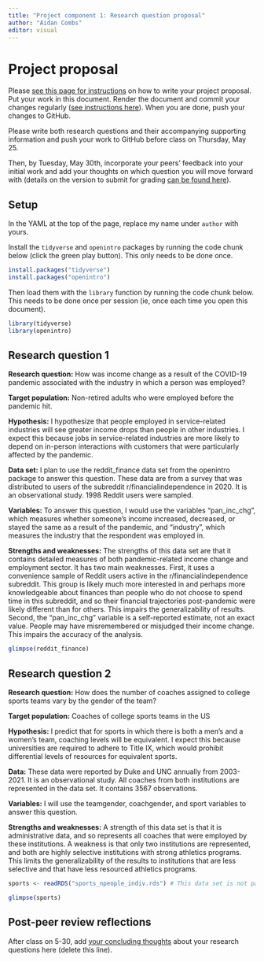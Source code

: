 ```yaml
---
title: "Project component 1: Research question proposal"
author: "Aidan Combs"
editor: visual
---
```


# Project proposal {#proposal}

Please [see this page for instructions](https://soc333-sum23.github.io/project-proposal.html) on how to write your project proposal. Put your work in this document. Render the document and commit your changes regularly ([see instructions here](https://soc333-sum23.github.io/computing-clonerepo.html#how-to-commit-and-push-changes)). When you are done, push your changes to GitHub.

Please write both research questions and their accompanying supporting information and push your work to GitHub before class on Thursday, May 25.

Then, by Tuesday, May 30th, incorporate your peers' feedback into your initial work and add your thoughts on which question you will move forward with (details on the version to submit for grading [can be found here](https://soc333-sum23.github.io/project-proposal.html#version-to-submit-for-grading-tuesday-may-30-1159pm)).

## Setup

In the YAML at the top of the page, replace my name under `author` with yours.

Install the `tidyverse` and `openintro` packages by running the code chunk below (click the green play button). This only needs to be done once.

```r
install.packages("tidyverse")
install.packages("openintro")
```

Then load them with the `library` function by running the code chunk below. This needs to be done once per session (ie, once each time you open this document).

```r
library(tidyverse)
library(openintro)
```

## Research question 1

**Research question:** How was income change as a result of the COVID-19 pandemic associated with the industry in which a person was employed?

**Target population:** Non-retired adults who were employed before the pandemic hit.

**Hypothesis:** I hypothesize that people employed in service-related industries will see greater income drops than people in other industries. I expect this because jobs in service-related industries are more likely to depend on in-person interactions with customers that were particularly affected by the pandemic.

**Data set:** I plan to use the reddit_finance data set from the openintro package to answer this question. These data are from a survey that was distributed to users of the subreddit r/financialindependence in 2020. It is an observational study. 1998 Reddit users were sampled.

**Variables:** To answer this question, I would use the variables "pan_inc_chg", which measures whether someone's income increased, decreased, or stayed the same as a result of the pandemic, and "industry", which measures the industry that the respondent was employed in.

**Strengths and weaknesses:** The strengths of this data set are that it contains detailed measures of both pandemic-related income change and employment sector. It has two main weaknesses. First, it uses a convenience sample of Reddit users active in the r/financialindependence subreddit. This group is likely much more interested in and perhaps more knowledgeable about finances than people who do not choose to spend time in this subreddit, and so their financial trajectories post-pandemic were likely different than for others. This impairs the generalizability of results. Second, the "pan_inc_chg" variable is a self-reported estimate, not an exact value. People may have misremembered or misjudged their income change. This impairs the accuracy of the analysis.

```r
glimpse(reddit_finance)
```

## Research question 2

**Research question:** How does the number of coaches assigned to college sports teams vary by the gender of the team?

**Target population:** Coaches of college sports teams in the US

**Hypothesis:** I predict that for sports in which there is both a men's and a women's team, coaching levels will be equivalent. I expect this because universities are required to adhere to Title IX, which would prohibit differential levels of resources for equivalent sports.

**Data:** These data were reported by Duke and UNC annually from 2003-2021. It is an observational study. All coaches from both institutions are represented in the data set. It contains 3567 observations.

**Variables:** I will use the teamgender, coachgender, and sport variables to answer this question.

**Strengths and weaknesses:** A strength of this data set is that it is administrative data, and so represents all coaches that were employed by these institutions. A weakness is that only two institutions are represented, and both are highly selective institutions with strong athletics programs. This limits the generalizability of the results to institutions that are less selective and that have less resourced athletics programs.

```r
sports <- readRDS("sports_npeople_indiv.rds") # This data set is not part of openintro, so this line is needed to load it from a file instead.

glimpse(sports)
```

## Post-peer review reflections

After class on 5-30, add [your concluding thoughts](https://soc333-sum23.github.io/project-proposal.html#version-to-submit-for-grading-tuesday-may-30-1159pm) about your research questions here (delete this line).
